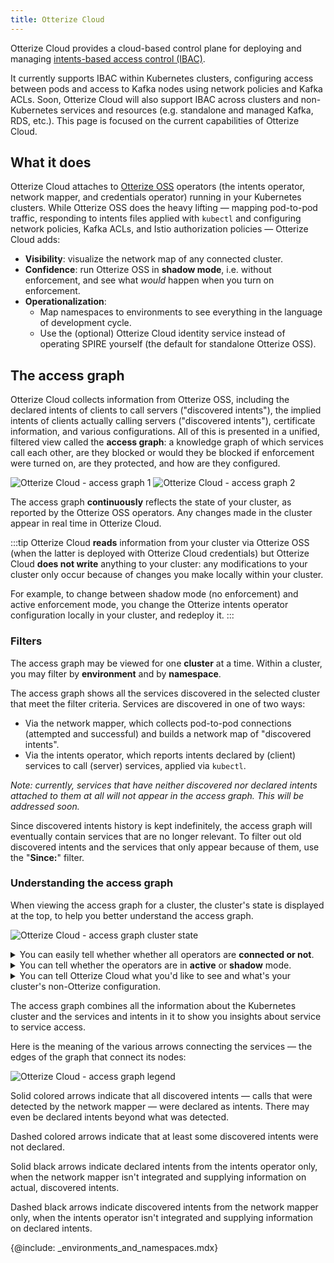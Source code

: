 ```yaml
---
title: Otterize Cloud
---
```


Otterize Cloud provides a cloud-based control plane for deploying and managing [intents-based access control (IBAC)](/intent-based-access-control).

It currently supports IBAC within Kubernetes clusters, configuring access between pods and access to Kafka nodes using network policies and Kafka ACLs.
Soon, Otterize Cloud will also support IBAC across clusters and non-Kubernetes services and resources (e.g. standalone and managed Kafka, RDS, etc.).
This page is focused on the current capabilities of Otterize Cloud.

## What it does

Otterize Cloud attaches to [Otterize OSS](/otterize-oss) operators (the intents operator, network mapper, and credentials operator) running in your Kubernetes clusters.
While Otterize OSS does the heavy lifting &mdash; mapping pod-to-pod traffic, responding to intents files applied with `kubectl` and
configuring network policies, Kafka ACLs, and Istio authorization policies &mdash; Otterize Cloud adds:
- **Visibility**: visualize the network map of any connected cluster.
- **Confidence**: run Otterize OSS in **shadow mode**, i.e. without enforcement, and see what *would* happen when you turn on enforcement.
- **Operationalization**:
  - Map namespaces to environments to see everything in the language of development cycle.
  - Use the (optional) Otterize Cloud identity service instead of operating SPIRE yourself (the default for standalone Otterize OSS).

## The access graph

Otterize Cloud collects information from Otterize OSS, including the declared intents of clients to call servers ("discovered intents"),
the implied intents of clients actually calling servers ("discovered intents"), certificate information, and various configurations.
All of this is presented in a unified, filtered view called the **access graph**: a knowledge graph of which services call each other,
are they blocked or would they be blocked if enforcement were turned on, are they protected, and how are they configured.

![Otterize Cloud - access graph 1](/img/cloud-ui/access-graph-screenshot-1.png)
![Otterize Cloud - access graph 2](/img/cloud-ui/access-graph-screenshot-2.png)

The access graph **continuously** reflects the state of your cluster, as reported by the Otterize OSS operators. Any changes made in the cluster appear in real time in Otterize Cloud.

:::tip
Otterize Cloud **reads** information from your cluster via Otterize OSS (when the latter is deployed with Otterize Cloud credentials)
but Otterize Cloud **does not write** anything to your cluster: any modifications to your cluster only occur because of changes you make locally within your cluster.

For example, to change between shadow mode (no enforcement) and active enforcement mode, you change the Otterize intents operator configuration locally in your cluster, and redeploy it.
:::

### Filters

The access graph may be viewed for one **cluster** at a time. Within a cluster, you may filter by **environment** and by **namespace**.

The access graph shows all the services discovered in the selected cluster that meet the filter criteria. Services are discovered in one of two ways:
- Via the network mapper, which collects pod-to-pod connections (attempted and successful) and builds a network map of "discovered intents".
- Via the intents operator, which reports intents declared by (client) services to call (server) services, applied via `kubectl`.

*Note: currently, services that have neither discovered nor declared intents attached to them at all will not appear in the access graph. This will be addressed soon.*

Since discovered intents history is kept indefinitely, the access graph will eventually contain services that are no longer relevant.
To filter out old discovered intents and the services that only appear because of them, use the "**Since:**" filter.

### Understanding the access graph

When viewing the access graph for a cluster, the cluster's state is displayed at the top, to help you better understand the access graph.

![Otterize Cloud - access graph cluster state](/img/cloud-ui/access-graph-cluster-state.png)

<details>
<summary>You can easily tell whether whether all operators are <b>connected or not</b>.</summary>
For example, if either the network mapper or the intents operator is not connected,
the access graph will not be able to compare the discovered intents with the explicitly declared intents and show what calls are or would be blocked.
</details>
<details>
<summary>You can tell whether the operators are in <b>active</b> or <b>shadow</b> mode.</summary>

- If active, they are managing network policies and Kafka ACLs to enforce access controls (and authorize intended access).

- In shadow mode, you can build confidence in your IBAC rollout by seeing what would happen before you turn on enforcement.

</details>
<details>
<summary>You can tell Otterize Cloud what you'd like to see and what's your cluster's non-Otterize configuration.</summary>

- If you've set up a <b>global default deny</b> network policy that only allows pod-to-pod access if an explicit pod-to-pod network policy allows it, check this box.
The access graph will know that services are always protected unless those explicit policies are in place, and will show blocking information accordingly.
Note that the access graph assumes that Otterize is managing any (ingress) network policies beyond this global default deny.

- If you've set up a <b>global default deny</b> Istio authorization policy that only allows pod-to-pod HTTP access if an explicit Istio pod-to-pod authorization policy allows it, check this box.
The access graph will know that services are always protected unless those explicit policies are in place, and will show blocking information accordingly.
Note that the access graph assumes that Otterize is managing any Istio authorization policies beyond this global default deny.

- If you're only interested in some access controls, turn off the "<b>Use in access graph</b>"" toggles for those you're not interested in.
The access graph will not take those into account when calculating service and intents states,
and will not show alerts or recommendations related to them.

</details>

The access graph combines all the information about the Kubernetes cluster and the services and intents in it to show you insights about service to service access.

Here is the meaning of the various arrows connecting the services &mdash; the edges of the graph that connect its nodes:

![Otterize Cloud - access graph legend](/img/cloud-ui/access-graph-legend.png)

Solid colored arrows indicate that all discovered intents &mdash; calls that were detected by the network mapper &mdash; were declared as intents. There may even be declared intents beyond what was detected.

Dashed colored arrows indicate that at least some discovered intents were not declared.

Solid black arrows indicate declared intents from the intents operator only, when the network mapper isn't integrated and supplying information on actual, discovered intents.

Dashed black arrows indicate discovered intents from the network mapper only, when the intents operator isn't integrated and supplying information on declared intents.

{@include: _environments_and_namespaces.mdx}


